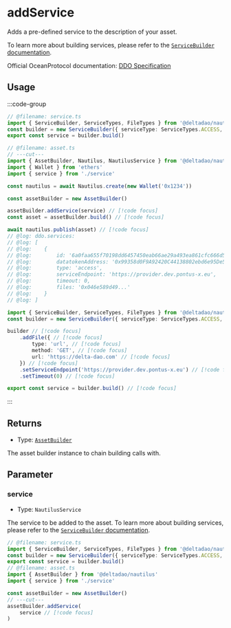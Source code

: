 # addService

Adds a pre-defined service to the description of your asset.

To learn more about building services, please refer to the [`ServiceBuilder` documentation](/docs/api/ServiceBuilder).

Official OceanProtocol documentation: [DDO Specification](https://docs.oceanprotocol.com/developers/ddo-specification)

## Usage

:::code-group
```ts twoslash [asset.ts]
// @filename: service.ts
import { ServiceBuilder, ServiceTypes, FileTypes } from '@deltadao/nautilus'
const builder = new ServiceBuilder({ serviceType: ServiceTypes.ACCESS, fileType: FileTypes.URL })
export const service = builder.build()

// @filename: asset.ts
// ---cut---
import { AssetBuilder, Nautilus, NautilusService } from '@deltadao/nautilus'
import { Wallet } from 'ethers'
import { service } from './service'

const nautilus = await Nautilus.create(new Wallet('0x1234'))

const assetBuilder = new AssetBuilder()

assetBuilder.addService(service) // [!code focus]
const asset = assetBuilder.build() // [!code focus]

await nautilus.publish(asset) // [!code focus]
// @log: ddo.services: 
// @log: [ 
// @log:    {
// @log:        id: '6a0faa655f70198dd6457450eab66ae29a493ea861cfc666d563c897c65a0d26',
// @log:        datatokenAddress: '0x99358d0F9A92420C44138802ebd6e95De54801e4',
// @log:        type: 'access',
// @log:        serviceEndpoint: 'https://provider.dev.pontus-x.eu',
// @log:        timeout: 0,
// @log:        files: '0x046e589d49...'
// @log:    }
// @log: ]
```

```ts twoslash [service.ts]
import { ServiceBuilder, ServiceTypes, FileTypes } from '@deltadao/nautilus'
const builder = new ServiceBuilder({ serviceType: ServiceTypes.ACCESS, fileType: FileTypes.URL })

builder // [!code focus]
    .addFile({ // [!code focus]
        type: 'url', // [!code focus]
        method: 'GET', // [!code focus]
        url: 'https://delta-dao.com' // [!code focus]
    }) // [!code focus]
    .setServiceEndpoint('https://provider.dev.pontus-x.eu') // [!code focus]
    .setTimeout(0) // [!code focus]

export const service = builder.build() // [!code focus]
```
:::

## Returns

- Type: [`AssetBuilder`](/docs/api/AssetBuilder)

The asset builder instance to chain building calls with.

## Parameter

### service

- Type: `NautilusService`

The service to be added to the asset.
To learn more about building services, please refer to the [`ServiceBuilder` documentation](/docs/api/ServiceBuilder).

```ts twoslash
// @filename: service.ts
import { ServiceBuilder, ServiceTypes, FileTypes } from '@deltadao/nautilus'
const builder = new ServiceBuilder({ serviceType: ServiceTypes.ACCESS, fileType: FileTypes.URL })
export const service = builder.build()
// @filename: asset.ts
import { AssetBuilder } from '@deltadao/nautilus'
import { service } from './service'

const assetBuilder = new AssetBuilder()
// ---cut---
assetBuilder.addService(
    service // [!code focus]
) 
```